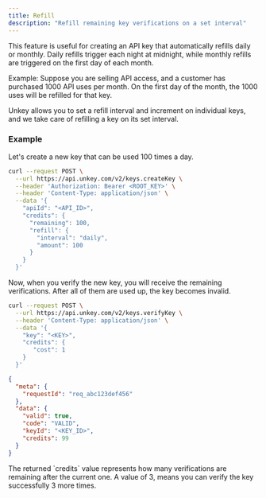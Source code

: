 ```yaml
---
title: Refill
description: "Refill remaining key verifications on a set interval"
---
```


This feature is useful for creating an API key that automatically refills daily or monthly.
Daily refills trigger each night at midnight, while monthly refills are triggered on the first day of each month.

Example:
Suppose you are selling API access, and a customer has purchased 1000 API uses per month. On the first day of the month, the 1000 uses will be refilled for that key.

Unkey allows you to set a refill interval and increment on individual keys, and we take care of refilling a key on its set interval.

### Example

Let's create a new key that can be used 100 times a day.

```bash
curl --request POST \
  --url https://api.unkey.com/v2/keys.createKey \
  --header 'Authorization: Bearer <ROOT_KEY>' \
  --header 'Content-Type: application/json' \
  --data '{
    "apiId": "<API_ID>",
    "credits": {
      "remaining": 100,
      "refill": {
        "interval": "daily",
        "amount": 100
      }
    }
  }'
```

Now, when you verify the new key, you will receive the remaining verifications. After all of them are used up, the key becomes invalid.

```bash
curl --request POST \
  --url https://api.unkey.com/v2/keys.verifyKey \
  --header 'Content-Type: application/json' \
  --data '{
    "key": "<KEY>",
    "credits": {
       "cost": 1
    }
  }'
```

```json
{
  "meta": {
    "requestId": "req_abc123def456"
  },
  "data": {
    "valid": true,
    "code": "VALID",
    "keyId": "<KEY_ID>",
    "credits": 99
  }
}
```

<Note>
  The returned `credits` value represents how many verifications are remaining
  after the current one. A value of 3, means you can verify the key successfully
  3 more times.
</Note>
